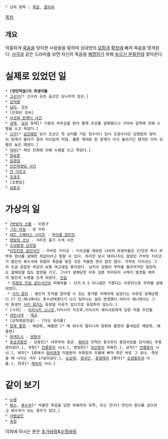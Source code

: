  * 상위 항목 : [[죽음]], [[클리셰]]
[[목차]]
== 개요 ==
억울하게 [[죽음]]을 맞이한 사람들을 말하며 상대방의 [[모함]]과 [[함정]]에 빠져 죽음을 맞게된다. [[사극]]과 같은 드라마를 보면 자신의 죽음을 [[해명]]하기 위해 [[높으신 분들]]한테 찾아온다. 

= 실제로 있었던 일 =
 * '''[양민학살]의 희생자들'''
 * [[고선지]][* 고구려 유민 출신인 당나라의 장군.]
 * [[김덕령]]
 * [[남이]], 강순
 * [민회빈 강씨]
 * [[사코와 반제티 사건]]
 * [[성제]], [[성쉬]] 형제[* 가충의 부추김을 받아 황제 조모를 살해했으나 사마씨 일족에 의해 누명을 쓰고 죽었다.]
 * [[신각]][* [[임진왜란]] 당시 조선군 첫 승리를 거둔 장수이나 당시 도원수이던 김명원의 엉터리 장계가 올라가 결국 어이없게 처형. 물론 제대로 된 장계가 다시 올라가긴 했지만 이미 상황은 늦은 때였다.]
 * [[악비]][* 재상 진회에 의해 누명을 쓰고 죽었다.]
 * [[원숭환]]
 * [[임경업]]
 * [[인민혁명당 사건]]
 * [[잔 다르크]]
 * [[조광조]]
 * [조봉암]
 * [http://joongang.joinsmsn.com/article/652/9666652.html?ctg=1200&cloc=joongang 심문규]
= 가상의 일 =
 * [[7번방의 선물]] - 이용구
 * [[그린 마일]] - 존 커피
 * [[데드 스페이스 시리즈]] - [[마이클 알트만]]
 * [[명탐정 코난]] - 사라진 흉기 수색 사건
 * [[소년탐정 김전일]] 
  *[[이진칸촌 살인사건]] - 카부토 키리코 : 키리코를 제외한 나머지 희생자들은 27년전 목사 부부와 양녀를 살해한 죄값이라고 말할 수 있다. 하지만 당시 태어나지도 않았던 카부토 키리코가 범인의 복수극에 휘말려 죽음을 맞은 것은 억울한 면이 없진 않다. 카부토 키리코는 그저 조금 음침한 외모의 보통 여고생일 뿐이었다. 심지어 공범의 부탁을 들어주지만 않았어도 살해당할 일도 없었을 거고, 그녀가 살해당한 이후 실종 처리되어 시체가 발견될 때까지 범인의 누명을 쓰게 되었다. [[안습]]
  * [[히렌호 전설 살인사건]]의 피해자들 : 단지 K.S 이니셜만 가졌다는 이유만으로 무차별 살해되었다.
  * [[사키 류타]] : 범인의 트릭을 알아챌 수 있는 증거를 카메라에 담았다는 이유로 살해당했다.[* 단,애니에서는 혼수상태였다가 다시 일어나는 걸로 변경했다.따라서 애니에서는 그의 동생인 [[사키 류지]]는 등장할 이유가 없으므로 등장하지 않는다.]
 * [시귀] - [[키리시키 스나코]],키리시키 치즈루,키리시키 세이시로에게 당한 마을 주민들
 * [[야인시대]] - [[개코]]
 * [은하영웅전설] - [차오 유이룽]
 * [[장화 홍련]] - 배장화, 배홍련 [* 배 좌수의 딸이니까 장화와 홍련의 풀네임은 배장화, 배홍련]
 * [[회색도시]] - [[권현석]]
 * [[후궁견환전]] - 강충민[* 내무부의 총관. [[화비]]의 친척인 황규전이 총관이었을 당시에는 부총관이었다.], 국청[* [[안릉용]]의 시녀.], 맹정한[* [[과군왕]]의 측복진.], 보작[* [[안릉용]]의 시녀.], 복자[* 1화에서 [[화비]]에게 미움받아 어화원의 우물에 빠져 죽은 바로 그 궁녀. 죽었을 때 나이는 겨우 17살이었다.], [[순상재]], [[영귀인]], [[옹정제(후궁견환전)|옹정제]]의 2황자[* [[순원황후]]의 아들.], 취과[* [[제비(후궁견환전)|제비]]의 시녀.]
= 같이 보기 =
 * [[누명]]
 * [[복수]], [[복수귀]][* 억울한 죽음을 당한 피해자의 유족, 또는 친구나 연인이 원수를 갚으려고 복수귀가 되는 경우가 있다.]
 * [[사법살인]]
 * [[숙청]]

이외에 아시는 분은 [[추가바람]]&[[수정바람]]
